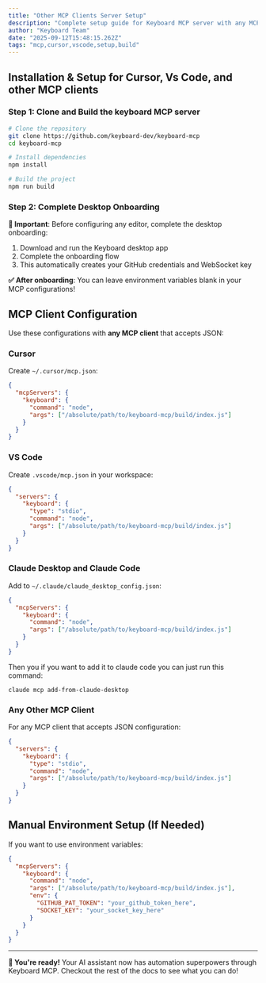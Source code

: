 ```yaml
---
title: "Other MCP Clients Server Setup"
description: "Complete setup guide for Keyboard MCP server with any MCP client"
author: "Keyboard Team"
date: "2025-09-12T15:48:15.262Z"
tags: "mcp,cursor,vscode,setup,build"
---
```


## Installation & Setup for Cursor, Vs Code, and other MCP clients

### Step 1: Clone and Build the keyboard MCP server

```bash
# Clone the repository
git clone https://github.com/keyboard-dev/keyboard-mcp
cd keyboard-mcp

# Install dependencies
npm install

# Build the project
npm run build
```

### Step 2: Complete Desktop Onboarding

**🎯 Important**: Before configuring any editor, complete the desktop onboarding:

1. Download and run the Keyboard desktop app
2. Complete the onboarding flow
3. This automatically creates your GitHub credentials and WebSocket key

**✅ After onboarding**: You can leave environment variables blank in your MCP configurations\!

## MCP Client Configuration

Use these configurations with **any MCP client** that accepts JSON:

### Cursor

Create `~/.cursor/mcp.json`:

```json
{
  "mcpServers": {
    "keyboard": {
      "command": "node",
      "args": ["/absolute/path/to/keyboard-mcp/build/index.js"]
    }
  }
}
```

### VS Code

Create `.vscode/mcp.json` in your workspace:

```json
{
  "servers": {
    "keyboard": {
      "type": "stdio",
      "command": "node",
      "args": ["/absolute/path/to/keyboard-mcp/build/index.js"]
    }
  }
}
```

### Claude Desktop and Claude Code

Add to `~/.claude/claude_desktop_config.json`:

```json
{
  "mcpServers": {
    "keyboard": {
      "command": "node",
      "args": ["/absolute/path/to/keyboard-mcp/build/index.js"]
    }
  }
}
```

Then you if you want to add it to claude code you can just run this command:

```
claude mcp add-from-claude-desktop 
```

### Any Other MCP Client

For any MCP client that accepts JSON configuration:

```json
{
  "servers": {
    "keyboard": {
      "type": "stdio",
      "command": "node", 
      "args": ["/absolute/path/to/keyboard-mcp/build/index.js"]
    }
  }
}
```

## Manual Environment Setup (If Needed)

If you want to use environment variables:

```json
{
  "mcpServers": {
    "keyboard": {
      "command": "node",
      "args": ["/absolute/path/to/keyboard-mcp/build/index.js"],
      "env": {
        "GITHUB_PAT_TOKEN": "your_github_token_here",
        "SOCKET_KEY": "your_socket_key_here"
      }
    }
  }
}
```

---

**🎉 You're ready\!** Your AI assistant now has automation superpowers through Keyboard MCP.  Checkout the rest of the docs to see what you can do\!